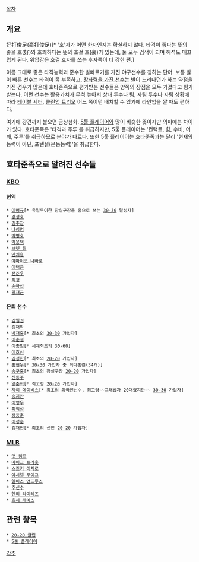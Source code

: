 [[목차]]
== 개요 ==
好打俊足(豪打俊足)[* '호'자가 어떤 한자인지는 확실하지 않다. 타격이 좋다는 뜻의 좋을 호(好)와 호쾌하다는 뜻의 호걸 호(豪)가 있는데, 둘 모두 검색이 되며 해석도 매끄럽게 된다. 위압감은 호걸 호자를 쓰는 후자쪽이 더 강한 편.]

이름 그대로 좋은 타격능력과 준수한 발빠르기를 가진 야구선수를 칭하는 단어. 보통 발이 빠른 선수는 타격이 좀 부족하고, [[슬러거|장타력을 가진 선수]]는 발이 느리다던가 하는 약점을 가진 경우가 많은데 호타준족으로 평가받는 선수들은 양쪽의 장점을 모두 가졌다고 평가받는다. 이런 선수는 활용가치가 무척 높아서 상대 투수나 팀, 자팀 투수나 자팀 상황에 따라 [[테이블 세터]], [[클린업 트리오]] 어느 쪽이던 배치할 수 있기에 라인업을 짤 때도 편하다.

여기에 강견까지 붙으면 금상첨화. [[5툴 플레이어]]와 많이 비슷한 뜻이지만 의미에는 차이가 있다.
호타준족은 '타격과 주루'를 취급하지만, 5툴 플레이어는 '컨택트, 힘, 수비, 어깨, 주루'를 취급하므로 분야가 다르다. 또한 5툴 플레이어는 호타준족과는 달리 '현재의 능력이 아닌, 포텐셜(운동능력)'을 취급한다.
== 호타준족으로 알려진 선수들 ==
=== [[KBO]] ===
==== 현역 ====
 * [[이병규]][* 유일무이한 잠실구장을 홈으로 쓰는 [[30-30]] 달성자]
 * [[강정호]]
 * [[김주찬]]
 * [[나성범]]
 * [[박병호]]
 * [[박용택]]
 * [[브렛 필]]
 * [[안치홍]]
 * [[야마이코 나바로]]
 * [[이택근]]
 * [[전준우]]
 * [[최정]]
 * [[손아섭]]
 * [[황재균]]
==== 은퇴 선수 ====
 * [[김일권]]
 * [[김재박]]
 * [[박재홍]][* 최초의 [[30-30]] 가입자]
 * [[이순철]]
 * [[이종범]][* 세계최초의 [[30-60]]]
 * [[이호성]]
 * [[김성한]][* 최초의 [[20-20]] 가입자]
 * [[홍현우]][* [[30-30]] 가입자 중 최다홈런(34개)]
 * [[송구홍]][* 최초의 잠실구장 [[20-20]] 가입자]
 * [[신동주]]
 * [[양준혁]][* 최고령 [[20-20]] 가입자]
 * [[제이 데이비스]][* 최초의 외국인선수, 최고령~~그래봤자 20대였지만~~ [[30-30]] 가입자]
 * [[송지만]]
 * [[이영우]]
 * [[최익성]]
 * [[장종훈]]
 * [[이정훈]]
 * [[김재현]][* 최초의 신인 [[20-20]] 가입자]
=== [[MLB]] ===
 * [[맷 켐프]]
 * [[마이크 트라웃]]
 * [[스즈키 이치로]]
 * [[야시엘 푸이그]]
 * [[엘비스 앤드루스]]
 * [[추신수]]
 * [[헨리 라미레즈]]
 * [[호세 레예스]]

== 관련 항목 ==
 * [[20-20 클럽]]
 * [[5툴 플레이어]]

[[각주]]
